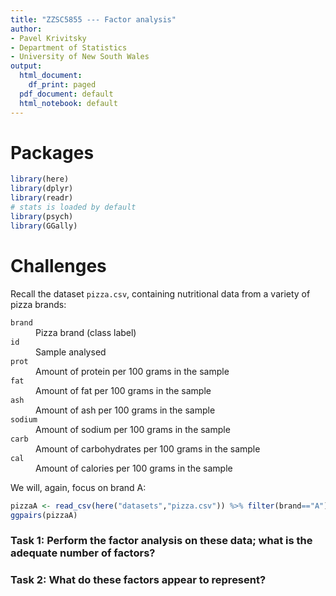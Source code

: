 ```yaml
---
title: "ZZSC5855 --- Factor analysis"
author:
- Pavel Krivitsky
- Department of Statistics
- University of New South Wales
output:
  html_document:
    df_print: paged
  pdf_document: default
  html_notebook: default
---
```



# Packages
```r
library(here)
library(dplyr)
library(readr)
# stats is loaded by default
library(psych)
library(GGally)
```


# Challenges
Recall the dataset `pizza.csv`, containing nutritional data from a variety of pizza brands:

`brand`
: Pizza brand (class label)

`id`
: Sample analysed

`prot`
: Amount of protein per 100 grams in the sample

`fat`
: Amount of fat per 100 grams in the sample

`ash`
: Amount of ash per 100 grams in the sample

`sodium`
: Amount of sodium per 100 grams in the sample

`carb`
: Amount of carbohydrates per 100 grams in the sample

`cal`
: Amount of calories per 100 grams in the sample


We will, again, focus on brand A:
```r
pizzaA <- read_csv(here("datasets","pizza.csv")) %>% filter(brand=="A") %>% select(-brand)
ggpairs(pizzaA)
```

### Task 1: Perform the factor analysis on these data; what is the adequate number of factors?


### Task 2: What do these factors appear to represent?
